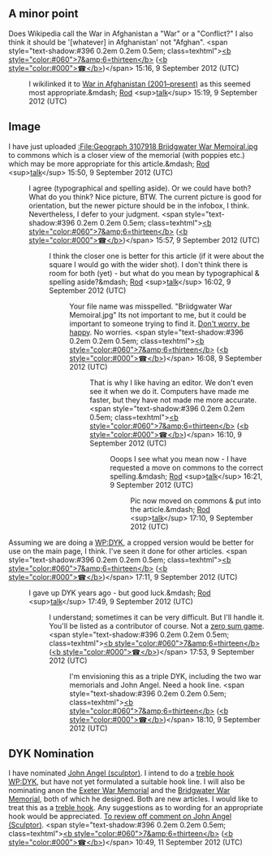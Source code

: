 <article id="36957486" title=Talk:Bridgwater War Memorial>
	<talkpage id="36957486" title="Talk:Bridgwater War Memorial">
{{WikiProjectBannerShell|1=
{{WikiProject UK geography|class=start|importance=low}}
{{WikiProject Somerset|class=start|importance=low}}
{{WikiProject England|class=start|importance=low}}}}
{{dyktalk|22 September|2012|entry=... that although British sculptor '''[[John Angel (sculptor)|John Angel]]''' spent much of his career in America, he designed the '''[[Exeter War Memorial|Exeter]]''' ''(pictured)'' and '''[[Bridgwater War Memorial]]'''s in the 1920s?|nompage=Template:Did you know nominations/John Angel (Sculptor)}}

==A minor point==
Does Wikipedia call the War in Afghanistan a &quot;War&quot; or a &quot;Conflict?&quot; I also think it should be '[whatever] in Afghanistan' not &quot;Afghan&quot;.  &lt;span style=&quot;text-shadow:#396 0.2em 0.2em 0.5em; class=texhtml&quot;&gt;[[User:7&amp;amp;6=thirteen|&lt;b style=&quot;color:#060&quot;&gt;7&amp;amp;6=thirteen&lt;/b&gt;]] ([[User talk:7&amp;amp;6=thirteen|&lt;b style=&quot;color:#000&quot;&gt;☎&lt;/b&gt;]])&lt;/span&gt; 15:16, 9 September 2012 (UTC)
:I wikilinked it to [[War in Afghanistan (2001–present)]] as this seemed most appropriate.&amp;mdash; [[User:Rodw|Rod]] &lt;sup&gt;[[User talk:Rodw|talk]]&lt;/sup&gt; 15:19, 9 September 2012 (UTC)

== Image ==

I have just uploaded [[:File:Geograph 3107918 Briidgwater War Memoiral.jpg]] to commons which is a closer view of the memorial (with poppies etc.) which may be more appropriate for this article.&amp;mdash; [[User:Rodw|Rod]] &lt;sup&gt;[[User talk:Rodw|talk]]&lt;/sup&gt; 15:50, 9 September 2012 (UTC)
:I agree (typographical and spelling aside). Or we could have both? What do you think? Nice picture, BTW. The current picture is good for orientation, but the newer picture should be in the infobox, I think. Nevertheless, I defer to your judgment.  &lt;span style=&quot;text-shadow:#396 0.2em 0.2em 0.5em; class=texhtml&quot;&gt;[[User:7&amp;amp;6=thirteen|&lt;b style=&quot;color:#060&quot;&gt;7&amp;amp;6=thirteen&lt;/b&gt;]] ([[User talk:7&amp;amp;6=thirteen|&lt;b style=&quot;color:#000&quot;&gt;☎&lt;/b&gt;]])&lt;/span&gt; 15:57, 9 September 2012 (UTC)
::I think the closer one is better for this article (if it were about the square I would go with the wider shot). I don't think there is room for both (yet) - but what do you mean by typographical &amp; spelling aside?&amp;mdash; [[User:Rodw|Rod]] &lt;sup&gt;[[User talk:Rodw|talk]]&lt;/sup&gt; 16:02, 9 September 2012 (UTC)
:::Your file name was misspelled. &quot;Briidgwater War Memoiral.jpg&quot; Its not important to me, but it could be important to someone trying to find it. [[Don't worry, be happy]]. No worries.  &lt;span style=&quot;text-shadow:#396 0.2em 0.2em 0.5em; class=texhtml&quot;&gt;[[User:7&amp;amp;6=thirteen|&lt;b style=&quot;color:#060&quot;&gt;7&amp;amp;6=thirteen&lt;/b&gt;]] ([[User talk:7&amp;amp;6=thirteen|&lt;b style=&quot;color:#000&quot;&gt;☎&lt;/b&gt;]])&lt;/span&gt; 16:08, 9 September 2012 (UTC)
::::That is why I like having an editor. We don't even see it when we do it. Computers have made me faster, but they have not made me more accurate.  &lt;span style=&quot;text-shadow:#396 0.2em 0.2em 0.5em; class=texhtml&quot;&gt;[[User:7&amp;amp;6=thirteen|&lt;b style=&quot;color:#060&quot;&gt;7&amp;amp;6=thirteen&lt;/b&gt;]] ([[User talk:7&amp;amp;6=thirteen|&lt;b style=&quot;color:#000&quot;&gt;☎&lt;/b&gt;]])&lt;/span&gt; 16:10, 9 September 2012 (UTC)
:::::Ooops I see what you mean now - I have requested a move on commons to the correct spelling.&amp;mdash; [[User:Rodw|Rod]] &lt;sup&gt;[[User talk:Rodw|talk]]&lt;/sup&gt; 16:21, 9 September 2012 (UTC)
::::::Pic now moved on commons &amp; put into the article.&amp;mdash; [[User:Rodw|Rod]] &lt;sup&gt;[[User talk:Rodw|talk]]&lt;/sup&gt; 17:10, 9 September 2012 (UTC)
Assuming we are doing a [[WP:DYK]], a cropped version would be better for use on the main page, I think. I've seen it done for other articles.  &lt;span style=&quot;text-shadow:#396 0.2em 0.2em 0.5em; class=texhtml&quot;&gt;[[User:7&amp;amp;6=thirteen|&lt;b style=&quot;color:#060&quot;&gt;7&amp;amp;6=thirteen&lt;/b&gt;]] ([[User talk:7&amp;amp;6=thirteen|&lt;b style=&quot;color:#000&quot;&gt;☎&lt;/b&gt;]])&lt;/span&gt; 17:11, 9 September 2012 (UTC)
:I gave up DYK years ago - but good luck.&amp;mdash; [[User:Rodw|Rod]] &lt;sup&gt;[[User talk:Rodw|talk]]&lt;/sup&gt; 17:49, 9 September 2012 (UTC)
::I understand; sometimes it can be very difficult. But I'll handle it. You'll be listed as a contributor of course. Not a [[zero sum game]].  &lt;span style=&quot;text-shadow:#396 0.2em 0.2em 0.5em; class=texhtml&quot;&gt;[[User:7&amp;amp;6=thirteen|&lt;b style=&quot;color:#060&quot;&gt;7&amp;amp;6=thirteen&lt;/b&gt;]] ([[User talk:7&amp;amp;6=thirteen|&lt;b style=&quot;color:#000&quot;&gt;☎&lt;/b&gt;]])&lt;/span&gt; 17:53, 9 September 2012 (UTC)
:::I'm envisioning this as a triple DYK, including the two war memorials and John Angel. Need a hook line.  &lt;span style=&quot;text-shadow:#396 0.2em 0.2em 0.5em; class=texhtml&quot;&gt;[[User:7&amp;amp;6=thirteen|&lt;b style=&quot;color:#060&quot;&gt;7&amp;amp;6=thirteen&lt;/b&gt;]] ([[User talk:7&amp;amp;6=thirteen|&lt;b style=&quot;color:#000&quot;&gt;☎&lt;/b&gt;]])&lt;/span&gt; 18:10, 9 September 2012 (UTC)

==DYK Nomination==
I have nominated [[John Angel (sculptor)]]. I intend to do a [[treble hook]] [[WP:DYK]], but have not yet formulated a suitable hook line. I will also be nominating anon the [[Exeter War Memorial]] and the [[Bridgwater War Memorial]], both of which he designed. Both are new articles.  I would like to treat this as a [[treble hook]]. Any suggestions as to wording for an appropriate hook would be appreciated. [http://en.wikipedia.org/wiki/Template:Did_you_know_nominations/John_Angel_%28Sculptor%29 To review off comment on John Angel (Sculptor)].  &lt;span style=&quot;text-shadow:#396 0.2em 0.2em 0.5em; class=texhtml&quot;&gt;[[User:7&amp;amp;6=thirteen|&lt;b style=&quot;color:#060&quot;&gt;7&amp;amp;6=thirteen&lt;/b&gt;]] ([[User talk:7&amp;amp;6=thirteen|&lt;b style=&quot;color:#000&quot;&gt;☎&lt;/b&gt;]])&lt;/span&gt; 10:49, 11 September 2012 (UTC)
	</talkpage>
</article>